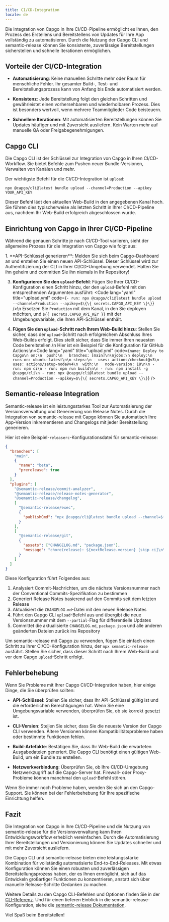 ```yaml
---
title: CI/CD-Integration
locale: de
---
```



Die Integration von Capgo in Ihre CI/CD-Pipeline ermöglicht es Ihnen, den Prozess des Erstellens und Bereitstellens von Updates für Ihre App vollständig zu automatisieren. Durch die Nutzung der Capgo CLI und semantic-release können Sie konsistente, zuverlässige Bereitstellungen sicherstellen und schnelle Iterationen ermöglichen.

## Vorteile der CI/CD-Integration

- **Automatisierung**: Keine manuellen Schritte mehr oder Raum für menschliche Fehler. Ihr gesamter Build-, Test- und Bereitstellungsprozess kann von Anfang bis Ende automatisiert werden.

- **Konsistenz**: Jede Bereitstellung folgt den gleichen Schritten und gewährleistet einen vorhersehbaren und wiederholbaren Prozess. Dies ist besonders wertvoll, wenn mehrere Teammitglieder Code beisteuern.

- **Schnellere Iterationen**: Mit automatisierten Bereitstellungen können Sie Updates häufiger und mit Zuversicht ausliefern. Kein Warten mehr auf manuelle QA oder Freigabegenehmigungen.

## Capgo CLI

Die Capgo CLI ist der Schlüssel zur Integration von Capgo in Ihren CI/CD-Workflow. Sie bietet Befehle zum Pushen neuer Bundle-Versionen, Verwalten von Kanälen und mehr.

Der wichtigste Befehl für die CI/CD-Integration ist `upload`:

```shell
npx @capgo/cli@latest bundle upload --channel=Production --apikey YOUR_API_KEY
```

Dieser Befehl lädt den aktuellen Web-Build in den angegebenen Kanal hoch. Sie führen dies typischerweise als letzten Schritt in Ihrer CI/CD-Pipeline aus, nachdem Ihr Web-Build erfolgreich abgeschlossen wurde.

## Einrichtung von Capgo in Ihrer CI/CD-Pipeline

Während die genauen Schritte je nach CI/CD-Tool variieren, sieht der allgemeine Prozess für die Integration von Capgo wie folgt aus:

<Steps>
1. **API-Schlüssel generieren**: Melden Sie sich beim Capgo-Dashboard an und erstellen Sie einen neuen API-Schlüssel. Dieser Schlüssel wird zur Authentifizierung der CLI in Ihrer CI/CD-Umgebung verwendet. Halten Sie ihn geheim und committen Sie ihn niemals in Ihr Repository!

3. **Konfigurieren Sie den `upload`-Befehl**: Fügen Sie Ihrer CI/CD-Konfiguration einen Schritt hinzu, der den `upload`-Befehl mit den entsprechenden Argumenten ausführt: <Code lang="yaml" title="upload.yml" code={`- run: npx @capgo/cli@latest bundle upload --channel=Production --apikey=$\{\{ secrets.CAPGO_API_KEY \}\}`} />\n Ersetzen Sie `Production` mit dem Kanal, in den Sie deployen möchten, und `${{ secrets.CAPGO_API_KEY }}` mit der Umgebungsvariable, die Ihren API-Schlüssel enthält.

4. **Fügen Sie den `upload`-Schritt nach Ihrem Web-Build hinzu**: Stellen Sie sicher, dass der `upload`-Schritt nach erfolgreichem Abschluss Ihres Web-Builds erfolgt. Dies stellt sicher, dass Sie immer Ihren neuesten Code bereitstellen.\n  Hier ist ein Beispiel für die Konfiguration für GitHub Actions:\n<Code lang="yaml" title="upload.yml" code={`name: Deploy to Capgo\n on:\n  push:\n   branches: [main]\n\njobs:\n deploy:\n runs-on: ubuntu-latest\n\n steps:\n - uses: actions/checkout@v3\n - uses: actions/setup-node@v4\n  with:\n   node-version: 18\n\n - run: npm ci\n - run: npm run build\n\n - run: npm install -g @capgo/cli\n - run: npx @capgo/cli@latest bundle upload --channel=Production --apikey=$\{\{ secrets.CAPGO_API_KEY \}\}`} />

</Steps>

## Semantic-release Integration

Semantic-release ist ein leistungsstarkes Tool zur Automatisierung der Versionsverwaltung und Generierung von Release Notes. Durch die Integration von semantic-release mit Capgo können Sie automatisch Ihre App-Version inkrementieren und Changelogs mit jeder Bereitstellung generieren.

Hier ist eine Beispiel-`releaserc`-Konfigurationsdatei für semantic-release:

```json
{
  "branches": [
    "main",
    {
      "name": "beta",
      "prerelease": true
    }
  ],
  "plugins": [
    "@semantic-release/commit-analyzer",
    "@semantic-release/release-notes-generator",
    "@semantic-release/changelog",
    [
      "@semantic-release/exec",
      {
        "publishCmd": "npx @capgo/cli@latest bundle upload --channel=${nextRelease.channel} --apikey YOUR_API_KEY --partial"
      }
    ],
    [
      "@semantic-release/git",
      {
        "assets": ["CHANGELOG.md", "package.json"],
        "message": "chore(release): ${nextRelease.version} [skip ci]\n\n${nextRelease.notes}"
      }
    ]
  ]
}
```

Diese Konfiguration führt Folgendes aus:

1. Analysiert Commit-Nachrichten, um die nächste Versionsnummer nach der Conventional Commits-Spezifikation zu bestimmen
2. Generiert Release Notes basierend auf den Commits seit dem letzten Release
3. Aktualisiert die `CHANGELOG.md`-Datei mit den neuen Release Notes
4. Führt den Capgo CLI `upload`-Befehl aus und übergibt die neue Versionsnummer mit dem `--partial`-Flag für differentielle Updates
5. Committet die aktualisierte `CHANGELOG.md`, `package.json` und alle anderen geänderten Dateien zurück ins Repository

Um semantic-release mit Capgo zu verwenden, fügen Sie einfach einen Schritt zu Ihrer CI/CD-Konfiguration hinzu, der `npx semantic-release` ausführt. Stellen Sie sicher, dass dieser Schritt nach Ihrem Web-Build und vor dem Capgo `upload`-Schritt erfolgt.

## Fehlerbehebung

Wenn Sie Probleme mit Ihrer Capgo CI/CD-Integration haben, hier einige Dinge, die Sie überprüfen sollten:

- **API-Schlüssel**: Stellen Sie sicher, dass Ihr API-Schlüssel gültig ist und die erforderlichen Berechtigungen hat. Wenn Sie eine Umgebungsvariable verwenden, überprüfen Sie, ob sie korrekt gesetzt ist.

- **CLI-Version**: Stellen Sie sicher, dass Sie die neueste Version der Capgo CLI verwenden. Ältere Versionen können Kompatibilitätsprobleme haben oder bestimmte Funktionen fehlen.

- **Build-Artefakte**: Bestätigen Sie, dass Ihr Web-Build die erwarteten Ausgabedateien generiert. Die Capgo CLI benötigt einen gültigen Web-Build, um ein Bundle zu erstellen.

- **Netzwerkverbindung**: Überprüfen Sie, ob Ihre CI/CD-Umgebung Netzwerkzugriff auf die Capgo-Server hat. Firewall- oder Proxy-Probleme können manchmal den `upload`-Befehl stören.

Wenn Sie immer noch Probleme haben, wenden Sie sich an den Capgo-Support. Sie können bei der Fehlerbehebung für Ihre spezifische Einrichtung helfen.

## Fazit

Die Integration von Capgo in Ihre CI/CD-Pipeline und die Nutzung von semantic-release für die Versionsverwaltung kann Ihren Entwicklungsworkflow erheblich vereinfachen. Durch die Automatisierung Ihrer Bereitstellungen und Versionierung können Sie Updates schneller und mit mehr Zuversicht ausliefern.

Die Capgo CLI und semantic-release bieten eine leistungsstarke Kombination für vollständig automatisierte End-to-End-Releases. Mit etwas Konfiguration können Sie einen robusten und zuverlässigen Bereitstellungsprozess haben, der es Ihnen ermöglicht, sich auf das Entwickeln großartiger Funktionen zu konzentrieren, anstatt sich über manuelle Release-Schritte Gedanken zu machen.

Weitere Details zu den Capgo CLI-Befehlen und Optionen finden Sie in der [CLI-Referenz](/docs/cli/overview). Und für einen tieferen Einblick in die semantic-release-Konfiguration, siehe die [semantic-release Dokumentation](https://github.com/semantic-release/semantic-release).

Viel Spaß beim Bereitstellen!
